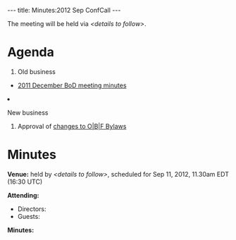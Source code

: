 ---
title: Minutes:2012 Sep ConfCall
---

The meeting will be held via ''&lt;details to follow&gt;''.

= Agenda =

<ol>
<li> Old business </li>
 <ul><li> [[Minutes:2011_Dec_ConfCall| 2011 December BoD meeting minutes]]</li> </ul>  
<li>New business</li>
<ol style="list-style-type:lower-roman">
 <li>Approval of [https://github.com/OBF/obf-docs/pull/8 changes to O|B|F Bylaws]</li>
</ol>
</ol>

= Minutes =

'''Venue:''' held by ''&lt;details to follow&gt;'', scheduled for Sep 11, 2012, 11.30am EDT (16:30 UTC) 

'''Attending:'''
* Directors: 
* Guests: 

'''Minutes:'''